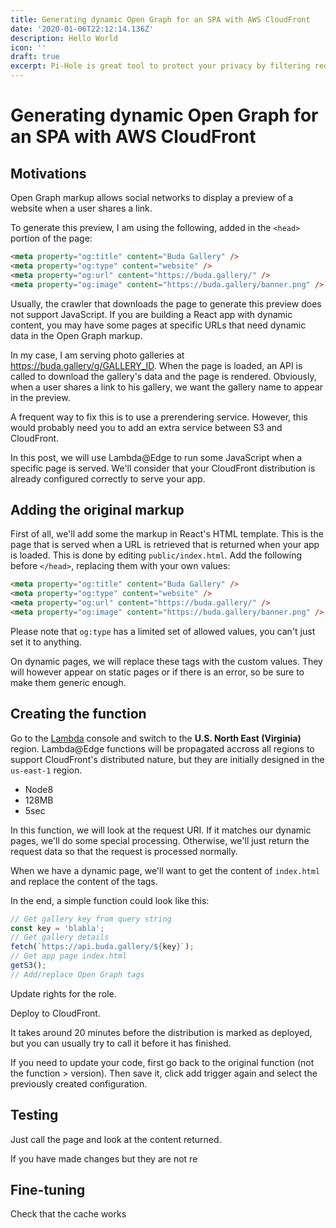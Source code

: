 ```yaml
---
title: Generating dynamic Open Graph for an SPA with AWS CloudFront
date: '2020-01-06T22:12:14.136Z'
description: Hello World
icon: ''
draft: true
excerpt: Pi-Hole is great tool to protect your privacy by filtering requests at the DNS level. It was made to be set-up on a Raspberry Pi running in your home, but how can you stay protected when you’re on the move? In this article, we’ll set up Pi-Hole to…
---
```


# Generating dynamic Open Graph for an SPA with AWS CloudFront

## Motivations

Open Graph markup allows social networks to display a preview of a website when a user shares a link.

<!-- Image of Facebook Open Graph preview -->

To generate this preview, I am using the following, added in the `<head>` portion of the page:

```html
<meta property="og:title" content="Buda Gallery" />
<meta property="og:type" content="website" />
<meta property="og:url" content="https://buda.gallery/" />
<meta property="og:image" content="https://buda.gallery/banner.png" />
```

Usually, the crawler that downloads the page to generate this preview does not support JavaScript. If you are building a React app with dynamic content, you may have some pages at specific URLs that need dynamic data in the Open Graph markup.

In my case, I am serving photo galleries at https://buda.gallery/g/GALLERY_ID. When the page is loaded, an API is called to download the gallery's data and the page is rendered. Obviously, when a user shares a link to his gallery, we want the gallery name to appear in the preview.

A frequent way to fix this is to use a prerendering service. However, this would probably need you to add an extra service between S3 and CloudFront.

In this post, we will use Lambda@Edge to run some JavaScript when a specific page is served. We'll consider that your CloudFront distribution is already configured correctly to serve your app.

## Adding the original markup

First of all, we'll add some the markup in React's HTML template. This is the page that is served when a URL is retrieved that is returned when your app is loaded. This is done by editing `public/index.html`. Add the following before `</head>`, replacing them with your own values:

```html
<meta property="og:title" content="Buda Gallery" />
<meta property="og:type" content="website" />
<meta property="og:url" content="https://buda.gallery/" />
<meta property="og:image" content="https://buda.gallery/banner.png" />
```

<!-- Maybe don't add that in fact and just push before </head> -->

Please note that `og:type` has a limited set of allowed values, you can't just set it to anything.

On dynamic pages, we will replace these tags with the custom values. They will however appear on static pages or if there is an error, so be sure to make them generic enough.

## Creating the function

Go to the [Lambda](https://console.aws.com) console and switch to the **U.S. North East (Virginia)** region. Lambda@Edge functions will be propagated accross all regions to support CloudFront's distributed nature, but they are initially designed in the `us-east-1` region.

- Node8
- 128MB
- 5sec

In this function, we will look at the request URI. If it matches our dynamic pages, we'll do some special processing. Otherwise, we'll just return the request data so that the request is processed normally.

When we have a dynamic page, we'll want to get the content of `index.html` and replace the content of the tags.

In the end, a simple function could look like this:

```javascript
// Get gallery key from query string
const key = 'blabla';
// Get gallery details
fetch(`https://api.buda.gallery/${key}`);
// Get app page index.html
getS3();
// Add/replace Open Graph tags
```

Update rights for the role.

Deploy to CloudFront.

It takes around 20 minutes before the distribution is marked as deployed, but you can usually try to call it before it has finished.

If you need to update your code, first go back to the original function (not the function > version). Then save it, click add trigger again and select the previously created configuration.

## Testing

Just call the page and look at the content returned.

If you have made changes but they are not re

## Fine-tuning

Check that the cache works
